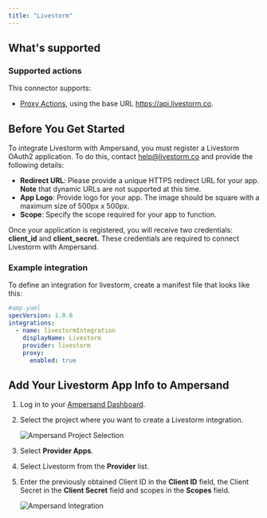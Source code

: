 ```yaml
---
title: "Livestorm"
---
```

## What's supported

### Supported actions

This connector supports:
- [Proxy Actions](/proxy-actions), using the base URL https://api.livestorm.co.

## Before You Get Started

To integrate Livestorm with Ampersand, you must register a Livestorm OAuth2 application. To do this, contact [help@livestorm.co](mailto:help@livestorm.co) and provide the following details:

- **Redirect URL**: Please provide a unique HTTPS redirect URL for your app. **Note** that dynamic URLs are not supported at this time.
- **App Logo**: Provide logo for your app. The image should be square with a maximum size of 500px x 500px.
- **Scope**: Specify the scope required for your app to function.

Once your application is registered, you will receive two credentials: **client_id** and **client_secret.** These credentials are required to connect Livestorm with Ampersand.

### Example integration

To define an integration for livestorm, create a manifest file that looks like this:

```YAML
#amp.yaml
specVersion: 1.0.0
integrations: 
  - name: livestormIntegration
    displayName: Livestorm
    provider: livestorm
    proxy:
      enabled: true
```

## Add Your Livestorm App Info to Ampersand

1. Log in to your [Ampersand Dashboard](https://dashboard.withampersand.com).

2. Select the project where you want to create a Livestorm integration.

   ![Ampersand Project Selection](/images/provider-guides/31a6a12-Ampersand.png)

3. Select **Provider Apps**.  

4. Select Livestorm from the **Provider** list.

5. Enter the previously obtained Client ID in the **Client ID** field, the Client Secret in the **Client Secret** field and scopes in the **Scopes** field.

   ![Ampersand Integration](/images/provider-guides/livestorm.gif)
